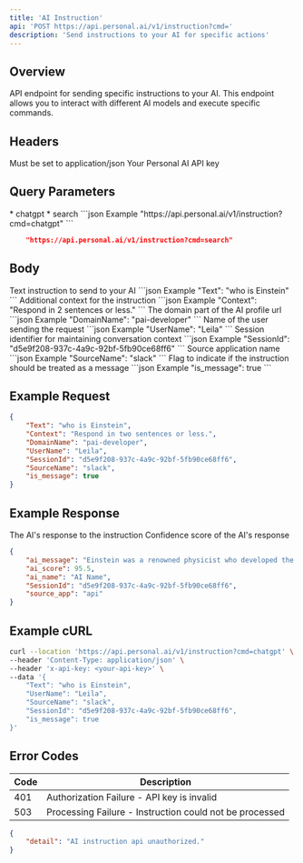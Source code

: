 ```yaml
---
title: 'AI Instruction'
api: 'POST https://api.personal.ai/v1/instruction?cmd='
description: 'Send instructions to your AI for specific actions'
---
```


## Overview

API endpoint for sending specific instructions to your AI. This endpoint allows you to interact with different AI models and execute specific commands.

## Headers

<ParamField header="Content-Type" type="string" required>
  Must be set to application/json
</ParamField>

<ParamField header="x-api-key" type="string" required>
  Your Personal AI API key
</ParamField>

## Query Parameters

<ParamField query="cmd=" type="string" required>
  * chatgpt
  * search
```json Example
    "https://api.personal.ai/v1/instruction?cmd=chatgpt"
```

```json Example
    "https://api.personal.ai/v1/instruction?cmd=search"
```
</ParamField>

## Body

<ParamField body="Text" type="string" required>
  Text instruction to send to your AI
```json Example
    "Text": "who is Einstein"
```
</ParamField>

<ParamField body="Context" type="string" optional>
  Additional context for the instruction
```json Example
    "Context": "Respond in 2 sentences or less."
```
</ParamField>

<ParamField body="DomainName" type="string" required>
  The domain part of the AI profile url
```json Example
    "DomainName": "pai-developer"
```
</ParamField>

<ParamField body="UserName" type="string" optional>
  Name of the user sending the request
```json Example
    "UserName": "Leila"
```
</ParamField>

<ParamField body="SessionId" type="string" optional>
  Session identifier for maintaining conversation context
```json Example
    "SessionId": "d5e9f208-937c-4a9c-92bf-5fb90ce68ff6"
```
</ParamField>

<ParamField body="SourceName" type="string" optional>
  Source application name
```json Example
    "SourceName": "slack"
```
</ParamField>

<ParamField body="is_message" type="boolean" optional>
  Flag to indicate if the instruction should be treated as a message
```json Example
    "is_message": true
```
</ParamField>

## Example Request

```json Example
{
    "Text": "who is Einstein",
    "Context": "Respond in two sentences or less.",
    "DomainName": "pai-developer",
    "UserName": "Leila",
    "SessionId": "d5e9f208-937c-4a9c-92bf-5fb90ce68ff6",
    "SourceName": "slack",
    "is_message": true
}
```

## Example Response

<ResponseField name="ai_message" type="string">
  The AI's response to the instruction
</ResponseField>

<ResponseField name="ai_score" type="number">
  Confidence score of the AI's response
</ResponseField>

```json Example Success Response
{
    "ai_message": "Einstein was a renowned physicist who developed the theory of relativity. He is considered one of the most influential scientists of the 20th century.",
    "ai_score": 95.5,
    "ai_name": "AI Name",
    "SessionId": "d5e9f208-937c-4a9c-92bf-5fb90ce68ff6",
    "source_app": "api"
}
```

## Example cURL

```bash cURL
curl --location 'https://api.personal.ai/v1/instruction?cmd=chatgpt' \
--header 'Content-Type: application/json' \
--header 'x-api-key: <your-api-key>' \
--data '{
    "Text": "who is Einstein",
    "UserName": "Leila",
    "SourceName": "slack",
    "SessionId": "d5e9f208-937c-4a9c-92bf-5fb90ce68ff6",
    "is_message": true
}'
```

## Error Codes

| Code | Description |
| --- | --- |
| 401 | Authorization Failure - API key is invalid |
| 503 | Processing Failure - Instruction could not be processed |

```json Example Error Response
{
    "detail": "AI instruction api unauthorized."
}
```
